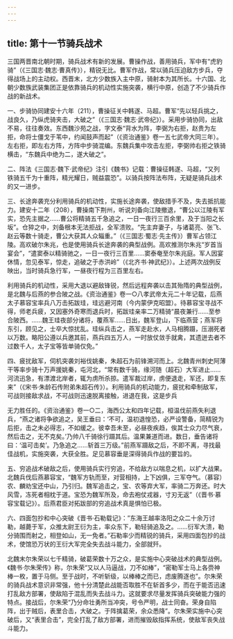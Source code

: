 ```yaml
---
---
---
```

title: 第十一节骑兵战术
---



三国两晋南北朝时期，骑兵战术有新的发展。曹操作战，善用骑兵，军中有“虎豹骑”（《三国志·魏志·曹真传》），精锐无比。曹军作战，常以骑兵压迫敌方步兵，夺得战场上的主动权。西晋末，北方少数族入主中原，骑射本为其所长。十六国、北朝少数族武装集团正是依靠骑兵的机动性实施突袭，横行中原，创造了不少骑兵作战的新战术。

一、步骑协同建安十六年（211），曹操征关中韩遂、马超。曹军“先以轻兵挑之，战良久，乃纵虎骑夹击，大破之”（《三国志·魏志·武帝纪》）。采用步骑协同，出敌不易，往往奏效。东西魏沙苑之战，字文泰“背水为阵，李弼为右拒，赵贵为左拒，命将士僵戈于苇中，约闻鼓声而起”（《资治通鉴》卷一五七武帝大同三年）。左右拒，即左右方阵，方阵中步骑混编。东魏兵集中攻击左拒，李弼帅右拒之铁骑横击，“东魏兵中绝为二，遂大破之”。

二、阵法《三国志·魏下·武帝纪》注引《魏书》记载：曹操征韩遂、马超，“又列铁骑五千为十重阵，精光耀日，贼益震恐”。以骑兵按阵法布阵，无疑是骑兵战术的又一进步。

三、长途奔袭充分利用骑兵的机动性，实施长途奔袭，使敌措手不及，失去抵抗能力。建安十二年（208），曹操南下荆州，听说刘备向江陵撤退，“曹公以江陵有军实，恐先主据之……曹公将精骑五千急追之，一日一夜行三百余里，及于当阳之长坂”。仓猝之中，刘备根本无法拒战，全军溃败。“先主弃妻子，与诸葛亮、张飞、赵云等数十骑走，曹公大获其人众辎重。”（《三国志·蜀志·先主传》）曹军占领江陵。高欢破尔朱兆，也是使用骑兵长途奔袭的典型战例。高欢推测尔朱兆“岁首当宴会”，“遣窦泰以精骑驰之，一日一夜行三百里……窦泰奄至尔朱兆庭。军人因宴休情，忽见泰军，惊走，追破之于赤洪岭”（《北齐书·神武纪》）。上述两次战例反映出，当时骑兵急行军，一昼夜行程为三百里左右。

利用骑兵的机动性，采用大退以避敌锋锐，然后远程奔袭以击其殆隋的典型战例，是北魏与后燕的参合陂之战。《资治通鉴》卷一○八孝武帝太元二十年记载，后燕太子慕容宝率兵八万击拓跋珪，珪远避河南（今内蒙伊克昭盟）。待慕容宝寻战不得，师老兵疲，又因塞外奇寒而退兵时，拓跋珪亲率二万精骑“晨夜兼行……至参合陂西。……魏王珪夜部分诸将，覆燕军……日出，魏军登山，下临燕营；燕军将东引，顾见之，士卒大惊扰乱。珪纵兵击之，燕军走赴水，人马相腾蹑，压溺死者以万数。略阳公遵以兵邀其前，燕兵四五万人，一时放仗敛手就禽，其遗迸去者不过数千人，太子宝等皆单骑仅免。”

四、疲扰敌军，伺机突袭刘裕伐姚秦，朱超石为前锋溯河而上。北魏青州刺史阿薄干等率步骑十万声援姚秦，屯河北，“常有数千骑，缘河随（超石）大军进止……河流迅急，有漂渡北岸者，辄为虏所杀掠。遣军裁过岸，虏便退走，军还，即复东来”（《宋书·朱龄石传附弟朱超石传》）。利用骑兵的机动能力，疲扰和牵制敌军，可战则接敌求战，不可战则迅速脱离接触，进退在我，这是步兵

无力胜任的。《资治通鉴》卷一○二，海西公太和四年记载，桓温伐前燕失利退兵，“燕之诸将争欲追之，吴王垂曰：‘不可，温初退惶恐，必严设警备，简精锐为后拒，击之未必得志，不如缓之。彼幸吾未至，必昼夜疾趋，俟其士众力尽气衰，然后击之，无不克矣。’乃帅八千骑徐行蹑其后。温果兼道而进。数日，垂告诸将曰：‘温可击矣’。乃急追之……斩首三万级。”前燕军蹑敌之后，不即不离，寻找最佳战机，实施突袭，大获全胜。足见慕容垂是深得骑兵作战的要旨的。

五、穷追战术破敌之后，使用骑兵实行穷追，不给敌方以喘息之机，以扩大战果。北魏兵伐后燕慕容宝，“魏军方轨而至，对营相持，上下凶俱，三军夺气。（慕容）农、麟劝宝还中山，乃引归。魏军追击之，宝、农等弃大军，率骑二万奔还。时大风雪，冻死者相枕于道。宝恐为魏军所及，命去袍仗戎器，寸刃无返”（《晋书·慕容宝载记》）。后燕君臣对拓跋部的穷追战术真是惧怕已极。

六、四面包抄和中心突破《晋书·石勒载记》：”东海王越率洛阳之众二十余万讨勒，越薨于军，众推太尉王衍为主，率众东下，勒轻骑追及之。……衍军大溃，勒分骑围而射之，相登如山，无一免者。”石勒率少而精锐的骑兵，采用四面包抄的战术，使馆恐万状的王衍大军完全失去战斗能力，全部就歼。

北魏末尔朱荣以七千精骑，破葛荣数十万之众，是实施中心突破战术的典型战例。《魏书·尔朱荣传》称，尔朱荣“又以人马逼战，刀不如棒”，“密勒军士马上各赍神棒一枚，置于马侧。至于战时，不听斩级，以棒棒之而已，虑废腾逐也”。尔朱荣的骑兵战术意识非常强，他十分清楚此战能否取胜不在斩首多少，而在于能否迅速打乱敌方部署，使敌陷于混乱而失去战斗力。这就要求尽量发挥骑兵突破能力强的特点。接战后，尔朱荣“乃分命壮勇所当冲突，号令严明，战士同奋。荣身自陷阵，出于贼后，表里合击，大破之。于阵擒葛荣，余众悉降”。尔朱荣实施中心突破后，又“表里合击”，完全打乱了敌方部署，进而摧毁敌指挥系统，使敌军丧失战斗能力。